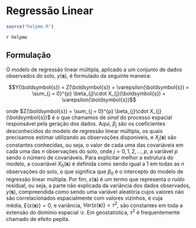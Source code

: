 <!-- # PARTE VI -- MODELAGEM DA VARIAÇÃO ESPACIAL (I) {-} -->

<!-- # O Componente Determinístico -->

# Regressão Linear

```r
source("helpme.R")
```

`r helpme`

## Formulação

O modelo de regressão linear múltipla, aplicado a um conjunto de dados observados do solo, $y(\boldsymbol{s})$,
é formulado da seguinte maneira:

$$Y(\boldsymbol{s}) = Z(\boldsymbol{s}) + \varepsilon(\boldsymbol{s}) = \sum_{j = 0}^{p} \beta_{j}\cdot X_{j}(\boldsymbol{s}) + \varepsilon(\boldsymbol{s})$$

onde $Z(\boldsymbol{s}) = \sum_{j = 0}^{p} \beta_{j}\cdot X_{j}(\boldsymbol{s})$ é o que chamamos de *sinal* 
do processo espacial responsável pela geração dos dados. Aqui, $\beta_{j}$ são os coeficientes desconhecidos 
do modelo de regressão linear múltipla, os quais precisamos estimar utilizando as observações disponíveis, e
$X_{j}(\boldsymbol{s})$ são constantes conhecidas, ou seja, o valor de cada uma das covariáveis em cada uma 
das $n$ observações do solo, onde $j = 0, 1, 2, \ldots, p$, a variável $p$ sendo o número de covariáveis. Para
explicitar melhor a estrutura do modelo, a covariável $X_0(\boldsymbol{s})$ é definida como sendo igual a 1 em 
todas as $n$ observações do solo, o que significa que $\beta_0$ é o intercepto do modelo de regressão linear
múltipla. Por fim, $\varepsilon(\boldsymbol{s})$ é um termo que representa o *ruído* resídual, ou seja, a 
parte não explicada da variância dos dados observados, $y(\boldsymbol{s})$, compreendida como sendo uma 
variável aleatória cujos valores não são correlacionados espacialmente com valores vizinhos, e cuja  
média, $E\{\varepsilon(\boldsymbol{s})\} = 0$, e variância, $Var\{\varepsilon(\boldsymbol{s})\} = \tau^2$, são 
constantes em toda a extensão do domínio espacial $\mathscr{D}$. Em geostatística, $\tau^2$ é frequentemente
chamado de efeito pepita.

<!-- # Regressão Logística -->

